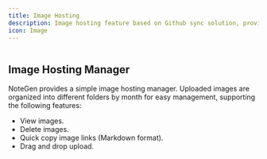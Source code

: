 ```yaml
---
title: Image Hosting
description: Image hosting feature based on Github sync solution, providing a simple image hosting manager that supports image upload, management, and link copying.
icon: Image
---
```



<Image width="0" height="0" src="https://s2.loli.net/2025/05/26/IDNFnTHPrLjqCk1.png" />

## Image Hosting Manager

NoteGen provides a simple image hosting manager. Uploaded images are organized into different folders by month for easy management, supporting the following features:

- View images.
- Delete images.
- Quick copy image links (Markdown format).
- Drag and drop upload.
